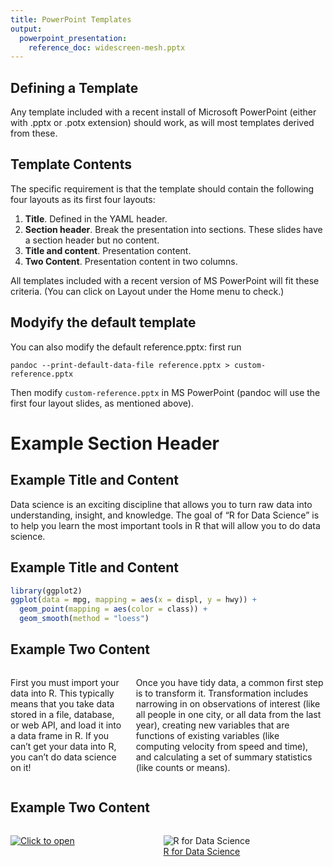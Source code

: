 ```yaml
---
title: PowerPoint Templates
output: 
  powerpoint_presentation:
    reference_doc: widescreen-mesh.pptx
---
```


## Defining a Template

Any template included with a recent install of Microsoft PowerPoint (either with .pptx or .potx extension) should work, as will most templates derived from these.

## Template Contents

The specific requirement is that the template should contain the following four layouts as its first four layouts:

1. **Title**. Defined in the YAML header.
2. **Section header**. Break the presentation into sections. These slides have a section header but no content.
3. **Title and content**. Presentation content.
4. **Two Content**. Presentation content in two columns.

All templates included with a recent version of MS PowerPoint will fit these criteria. (You can click on Layout under the Home menu to check.)

## Modyify the default template

You can also modify the default reference.pptx: first run 

```
pandoc --print-default-data-file reference.pptx > custom-reference.pptx
```

Then modify `custom-reference.pptx` in MS PowerPoint (pandoc will use the first four layout slides, as mentioned above).

# Example Section Header

## Example Title and Content

Data science is an exciting discipline that allows you to turn raw data into understanding, insight, and knowledge. The goal of “R for Data Science” is to help you learn the most important tools in R that will allow you to do data science.

## Example Title and Content

```r
library(ggplot2)
ggplot(data = mpg, mapping = aes(x = displ, y = hwy)) + 
  geom_point(mapping = aes(color = class)) + 
  geom_smooth(method = "loess")
```

## Example Two Content

:::::::::::::: {.columns}
::: {.column}
First you must import your data into R. This typically means that you take data stored in a file, database, or web API, and load it into a data frame in R. If you can’t get your data into R, you can’t do data science on it!
:::
::: {.column}
Once you have tidy data, a common first step is to transform it. Transformation includes narrowing in on observations of interest (like all people in one city, or all data from the last year), creating new variables that are functions of existing variables (like computing velocity from speed and time), and calculating a set of summary statistics (like counts or means).
:::
::::::::::::::

## Example Two Content

:::::::::::::: {.columns}
::: {.column}
[![Click to open](r4ds.png)](http://r4ds.had.co.nz/)
:::
::: {.column}
![[R for Data Science](http://r4ds.had.co.nz/)](r4ds.png)
:::
::::::::::::::

